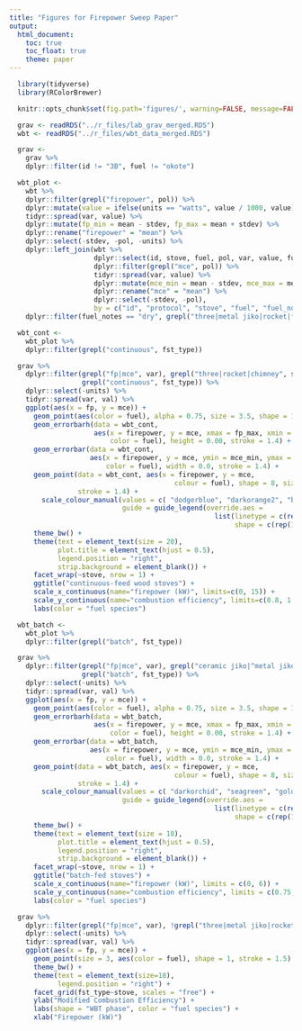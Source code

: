 ```yaml
---
title: "Figures for Firepower Sweep Paper"
output:
  html_document:
    toc: true
    toc_float: true
    theme: paper
---
```


```r
  library(tidyverse)
  library(RColorBrewer)
```

```r
  knitr::opts_chunk$set(fig.path='figures/', warning=FALSE, message=FALSE, cache=FALSE, echo=FALSE)
```

```r
  grav <- readRDS("../r_files/lab_grav_merged.RDS")
  wbt <- readRDS("../r_files/wbt_data_merged.RDS")
```

```r
  grav <-
    grav %>%
    dplyr::filter(id != "3B", fuel != "okote")
```

```r
  wbt_plot <-
    wbt %>%
    dplyr::filter(grepl("firepower", pol)) %>%
    dplyr::mutate(value = ifelse(units == "watts", value / 1000, value)) %>%
    tidyr::spread(var, value) %>%
    dplyr::mutate(fp_min = mean - stdev, fp_max = mean + stdev) %>%
    dplyr::rename("firepower" = "mean") %>%
    dplyr::select(-stdev, -pol, -units) %>%
    dplyr::left_join(wbt %>%
                     dplyr::select(id, stove, fuel, pol, var, value, fuel_notes, protocol, protocol_notes) %>%
                     dplyr::filter(grepl("mce", pol)) %>%
                     tidyr::spread(var, value) %>%
                     dplyr::mutate(mce_min = mean - stdev, mce_max = mean + stdev) %>%
                     dplyr::rename("mce" = "mean") %>%
                     dplyr::select(-stdev, -pol),
                     by = c("id", "protocol", "stove", "fuel", "fuel_notes", "protocol_notes")) %>%
    dplyr::filter(fuel_notes == "dry", grepl("three|metal jiko|rocket|forced|chimney|ceramic jiko", stove))
```

```r
  wbt_cont <-
    wbt_plot %>%
    dplyr::filter(grepl("continuous", fst_type))

  grav %>%
    dplyr::filter(grepl("fp|mce", var), grepl("three|rocket|chimney", stove),
                  grepl("continuous", fst_type)) %>%
    dplyr::select(-units) %>%
    tidyr::spread(var, val) %>%
    ggplot(aes(x = fp, y = mce)) +
      geom_point(aes(color = fuel), alpha = 0.75, size = 3.5, shape = 1, stroke = 1.4) +
      geom_errorbarh(data = wbt_cont,
                     aes(x = firepower, y = mce, xmax = fp_max, xmin = fp_min,
                         color = fuel), height = 0.00, stroke = 1.4) +
      geom_errorbar(data = wbt_cont,
                    aes(x = firepower, y = mce, ymin = mce_min, ymax = mce_max,
                        color = fuel), width = 0.0, stroke = 1.4) +
      geom_point(data = wbt_cont, aes(x = firepower, y = mce,
                                         colour = fuel), shape = 8, size = 3,
                 stroke = 1.4) +
        scale_colour_manual(values = c( "dodgerblue", "darkorange2", "black", "gray"),
                            guide = guide_legend(override.aes =
                                                   list(linetype = c(rep("blank", 4)),
                                                        shape = c(rep(15, 4))))) +
      theme_bw() + 
      theme(text = element_text(size = 20),
            plot.title = element_text(hjust = 0.5),
            legend.position = "right",
            strip.background = element_blank()) +
      facet_wrap(~stove, nrow = 1) +
      ggtitle("continuous-feed wood stoves") +
      scale_x_continuous(name="firepower (kW)", limits=c(0, 15)) +
      scale_y_continuous(name="combustion efficiency", limits=c(0.8, 1.0)) +
      labs(color = "fuel species")
```

```r
  wbt_batch <-
    wbt_plot %>%
    dplyr::filter(grepl("batch", fst_type))

  grav %>%
    dplyr::filter(grepl("fp|mce", var), grepl("ceramic jiko|^metal jiko$|forced", stove),
                  grepl("batch", fst_type)) %>%
    dplyr::select(-units) %>%
    tidyr::spread(var, val) %>%
    ggplot(aes(x = fp, y = mce)) +
      geom_point(aes(color = fuel), alpha = 0.75, size = 3.5, shape = 1, stroke = 1.4) +
      geom_errorbarh(data = wbt_batch,
                     aes(x = firepower, y = mce, xmax = fp_max, xmin = fp_min,
                         color = fuel), height = 0.00, stroke = 1.4) +
      geom_errorbar(data = wbt_batch,
                    aes(x = firepower, y = mce, ymin = mce_min, ymax = mce_max,
                        color = fuel), width = 0.0, stroke = 1.4) +
      geom_point(data = wbt_batch, aes(x = firepower, y = mce,
                                         colour = fuel), shape = 8, size = 3,
                 stroke = 1.4) +
        scale_colour_manual(values = c( "darkorchid", "seagreen", "gold2", "black"),
                            guide = guide_legend(override.aes =
                                                   list(linetype = c(rep("blank", 4)),
                                                        shape = c(rep(15, 4))))) +
      theme_bw() + 
      theme(text = element_text(size = 18),
            plot.title = element_text(hjust = 0.5),
            legend.position = "right",
            strip.background = element_blank()) +
      facet_wrap(~stove, nrow = 1) +
      ggtitle("batch-fed stoves") +
      scale_x_continuous(name="firepower (kW)", limits = c(0, 6)) +
      scale_y_continuous(name="combustion efficiency", limits = c(0.75, 1.0)) +
      labs(color = "fuel species")
```

```r
  grav %>%
    dplyr::filter(grepl("fp|mce", var), !grepl("three|metal jiko|rocket|forced|chimney|ceramic jiko", stove)) %>%
    dplyr::select(-units) %>%
    tidyr::spread(var, val) %>%
    ggplot(aes(x = fp, y = mce)) +
      geom_point(size = 3, aes(color = fuel), shape = 1, stroke = 1.5) +
      theme_bw() + 
      theme(text = element_text(size=18),
            legend.position = "right") +
      facet_grid(fst_type~stove, scales = "free") +
      ylab("Modified Combustion Efficiency") +
      labs(shape = "WBT phase", color = "fuel species") +
      xlab("Firepower (kW)")
```
